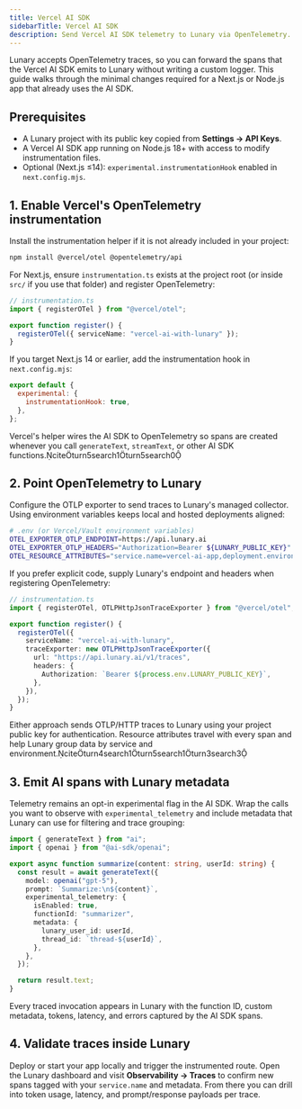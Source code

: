 ```yaml
---
title: Vercel AI SDK
sidebarTitle: Vercel AI SDK
description: Send Vercel AI SDK telemetry to Lunary via OpenTelemetry.
---
```


Lunary accepts OpenTelemetry traces, so you can forward the spans that the Vercel AI SDK
emits to Lunary without writing a custom logger. This guide walks through the minimal
changes required for a Next.js or Node.js app that already uses the AI SDK.

## Prerequisites

- A Lunary project with its public key copied from **Settings → API Keys**.
- A Vercel AI SDK app running on Node.js 18+ with access to modify instrumentation files.
- Optional (Next.js ≤14): `experimental.instrumentationHook` enabled in `next.config.mjs`.

## 1. Enable Vercel's OpenTelemetry instrumentation

Install the instrumentation helper if it is not already included in your project:

```bash
npm install @vercel/otel @opentelemetry/api
```

For Next.js, ensure `instrumentation.ts` exists at the project root (or inside `src/` if
you use that folder) and register OpenTelemetry:

```ts
// instrumentation.ts
import { registerOTel } from "@vercel/otel";

export function register() {
  registerOTel({ serviceName: "vercel-ai-with-lunary" });
}
```

If you target Next.js 14 or earlier, add the instrumentation hook in `next.config.mjs`:

```js
export default {
  experimental: {
    instrumentationHook: true,
  },
};
```

Vercel's helper wires the AI SDK to OpenTelemetry so spans are created whenever you call
`generateText`, `streamText`, or other AI SDK functions.citeturn5search1turn5search0

## 2. Point OpenTelemetry to Lunary

Configure the OTLP exporter to send traces to Lunary's managed collector. Using
environment variables keeps local and hosted deployments aligned:

```bash
# .env (or Vercel/Vault environment variables)
OTEL_EXPORTER_OTLP_ENDPOINT=https://api.lunary.ai
OTEL_EXPORTER_OTLP_HEADERS="Authorization=Bearer ${LUNARY_PUBLIC_KEY}"
OTEL_RESOURCE_ATTRIBUTES="service.name=vercel-ai-app,deployment.environment=production"
```

If you prefer explicit code, supply Lunary's endpoint and headers when registering
OpenTelemetry:

```ts
// instrumentation.ts
import { registerOTel, OTLPHttpJsonTraceExporter } from "@vercel/otel";

export function register() {
  registerOTel({
    serviceName: "vercel-ai-with-lunary",
    traceExporter: new OTLPHttpJsonTraceExporter({
      url: "https://api.lunary.ai/v1/traces",
      headers: {
        Authorization: `Bearer ${process.env.LUNARY_PUBLIC_KEY}`,
      },
    }),
  });
}
```

Either approach sends OTLP/HTTP traces to Lunary using your project public key for
authentication. Resource attributes travel with every span and help Lunary group data by
service and environment.citeturn4search1turn5search1turn3search3

## 3. Emit AI spans with Lunary metadata

Telemetry remains an opt-in experimental flag in the AI SDK. Wrap the calls you want to
observe with `experimental_telemetry` and include metadata that Lunary can use for
filtering and trace grouping:

```ts
import { generateText } from "ai";
import { openai } from "@ai-sdk/openai";

export async function summarize(content: string, userId: string) {
  const result = await generateText({
    model: openai("gpt-5"),
    prompt: `Summarize:\n${content}`,
    experimental_telemetry: {
      isEnabled: true,
      functionId: "summarizer",
      metadata: {
        lunary_user_id: userId,
        thread_id: `thread-${userId}`,
      },
    },
  });

  return result.text;
}
```

Every traced invocation appears in Lunary with the function ID, custom metadata, tokens,
latency, and errors captured by the AI SDK spans.

## 4. Validate traces inside Lunary

Deploy or start your app locally and trigger the instrumented route. Open the Lunary
dashboard and visit **Observability → Traces** to confirm new spans tagged with your
`service.name` and metadata. From there you can drill into token usage, latency, and
prompt/response payloads per trace.
